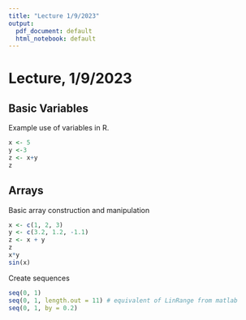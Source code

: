 ```yaml
---
title: "Lecture 1/9/2023"
output:
  pdf_document: default
  html_notebook: default
---
```


# Lecture, 1/9/2023

## Basic Variables

Example use of variables in R.

```r
x <- 5
y <-3
z <- x+y
z
```

## Arrays

Basic array construction and manipulation

```r
x <- c(1, 2, 3)
y <- c(3.2, 1.2, -1.1)
z <- x + y
z
x*y
sin(x)
```

Create sequences

```r
seq(0, 1)
seq(0, 1, length.out = 11) # equivalent of LinRange from matlab
seq(0, 1, by = 0.2)
```
